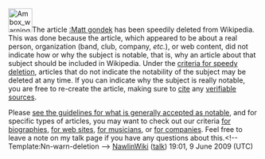 <article id="23158832" title=User talk:Mecachispa>
	<talkpage id="23158832" title="User talk:Mecachispa">

[[Image:Ambox warning pn.svg|48px|left]]The article [[:Matt gondek]] has been speedily deleted from Wikipedia. This was done because the article, which appeared to be about a real person, organization (band, club, company, ''etc.''), or web content, did not indicate how or why the subject is notable, that is, why an article about that subject should be included in Wikipedia. Under the [[WP:CSD#Articles|criteria for speedy deletion]], articles that do not indicate the notability of the subject may be deleted at any time. If you can indicate why the subject is really notable, you are free to re-create the article, making sure to [[Wikipedia:Citing sources|cite]] any [[Wikipedia:Verifiability|verifiable sources]].

Please [[Wikipedia:Notability|see the guidelines for what is generally accepted as notable]], and for specific types of articles, you may want to check out our criteria [[Wikipedia:Notability (people)|for biographies]], [[WP:WEB|for web sites]], [[WP:MUSIC|for musicians]], or [[WP:CORP|for companies]]. Feel free to leave a note on my talk page if you have any questions about this.&lt;!-- Template:Nn-warn-deletion --&gt;  [[User:NawlinWiki|NawlinWiki]] ([[User talk:NawlinWiki|talk]]) 19:01, 9 June 2009 (UTC)
	</talkpage>
</article>